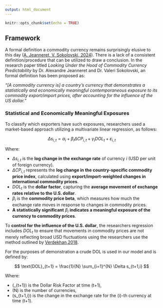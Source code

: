 ```yaml
---
output: html_document
---
```


```r
knitr::opts_chunk$set(echo = TRUE)
```

## **Framework**

A formal definition a commodity currency remains surprisingly elusive to this day ([A. Jeanneret, V. Sokolovski, 2024](https://papers.ssrn.com/sol3/papers.cfm?abstract_id=4564504)). There is a lack of a consistent definition/procedure that can be utilized to draw a conclusion. In the research paper titled *Looking Under the Hood of Commodity Currency Predictability* by Dr. Alexandre Jeanneret and Dr. Valeri Sokolovski, an formal definition has been proposed as:

*"[A commodity currency is] a country's currency that demonstrates a statistically and economically meaningful contemporaneous exposure to its commodity export/import prices, after accounting for the influence of the US dollar."*

### **Statistical and Economically Meaningful Exposures**

To classify which exporters have such exposures, researchers used a market-based approach utilizing a multivariate linear regression, as follows:

$$
\Delta s_{i,t} = \alpha_i + \beta_i \Delta CP_{i,t} + \gamma_i DOL_t + \varepsilon_{i,t}
$$

Where:

-   $\Delta s_{i,t}$ is the **log change in the exchange rate** of currency $i$ (USD per unit of foreign currency).
-   $\Delta CP_{i,t}$ represents the **log change in the country-specific commodity price index**, calculated using **export/import-weighted changes in international commodity prices**.
-   $DOL_t$ is the **dollar factor**, capturing the **average movement of exchange rates relative to the U.S. dollar**.
-   $\beta_i$ is the **commodity price beta**, which measures how much the exchange rate moves in response to changes in commodity prices.
-   **A statistically significant** $\beta_i$ **indicates a meaningful exposure of the currency to commodity prices**.

To **control for the influence of the U.S. dollar**, the researchers regression includes $DOL_t$ to ensure that movements in commodity prices are not merely reflecting broad USD fluctuations using the researchers use the method outlined by [Verdekhan,2018](https://econpapers.repec.org/article/blajfinan/v_3a73_3ay_3a2018_3ai_3a1_3ap_3a375-418.htm). 

  For the purposes of demonstration a crude DOL is used in our model and is defined by:

$$
\text{DOL}_{t+1} = \frac{1}{N} \sum_{i=1}^{N} \Delta s_{t+1,i}
$$

Where:

-   \(\text{DOL}_{t+1}\) is the Dollar Risk Factor at time \(t+1\),
-   \(N\) is the number of currencies,
-   \(\Delta s_{t+1,i}\) is the change in the exchange rate for the \(i\)-th currency at time \(t+1\).


